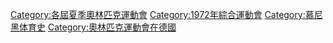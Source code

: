 {{catmore}}
{{Commonscat|1972 Summer Olympics}}

[[Category:各屆夏季奧林匹克運動會|Category:各屆夏季奧林匹克運動會]]
[[Category:1972年綜合運動會|Category:1972年綜合運動會]]
[[Category:慕尼黑体育史|Category:慕尼黑体育史]]
[[Category:奧林匹克運動會在德國‎|Category:奧林匹克運動會在德國‎]]